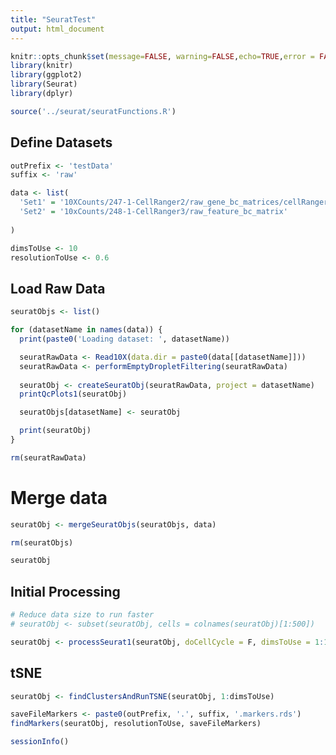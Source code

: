 ```yaml
---
title: "SeuratTest"
output: html_document
---
```


```r

knitr::opts_chunk$set(message=FALSE, warning=FALSE,echo=TRUE,error = FALSE)
library(knitr)
library(ggplot2)
library(Seurat)
library(dplyr)

source('../seurat/seuratFunctions.R')

```

## Define Datasets


```r

outPrefix <- 'testData'
suffix <- 'raw'

data <- list(
  'Set1' = '10XCounts/247-1-CellRanger2/raw_gene_bc_matrices/cellRanger-3204293',
  'Set2' = '10xCounts/248-1-CellRanger3/raw_feature_bc_matrix'
  
)

dimsToUse <- 10
resolutionToUse <- 0.6


```

## Load Raw Data


```r


seuratObjs <- list()

for (datasetName in names(data)) {
  print(paste0('Loading dataset: ', datasetName))

  seuratRawData <- Read10X(data.dir = paste0(data[[datasetName]]))
  seuratRawData <- performEmptyDropletFiltering(seuratRawData)
  
  seuratObj <- createSeuratObj(seuratRawData, project = datasetName)
  printQcPlots1(seuratObj)

  seuratObjs[datasetName] <- seuratObj

  print(seuratObj)
}

rm(seuratRawData)


```

# Merge data

```r

seuratObj <- mergeSeuratObjs(seuratObjs, data)

rm(seuratObjs)

seuratObj

```

## Initial Processing

```r

# Reduce data size to run faster
# seuratObj <- subset(seuratObj, cells = colnames(seuratObj)[1:500])

seuratObj <- processSeurat1(seuratObj, doCellCycle = F, dimsToUse = 1:12)


```


## tSNE

```r

seuratObj <- findClustersAndRunTSNE(seuratObj, 1:dimsToUse)


```


```r

saveFileMarkers <- paste0(outPrefix, '.', suffix, '.markers.rds')
findMarkers(seuratObj, resolutionToUse, saveFileMarkers)


```


```r

sessionInfo()

```